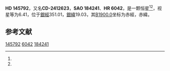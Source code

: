 {{Starbox begin
| name = HD 145792
}}
{{Starbox observe
| epoch = [[J2000.0|J2000.0]]
| constell = {{星座名待查}}<ref name=SIMBAD>{{cite web
 | url=http://simbad.u-strasbg.fr/simbad/sim-id?Ident=HR+6042
 | title=Pulsating variable Star
 | publisher=Centre de Données astronomiques de Strasbourg
 | work=SIMBAD
 | accessdate=2012-07-13
 | archive-date=2020-08-04
 | archive-url=https://web.archive.org/web/20200804093908/http://simbad.u-strasbg.fr/simbad/sim-id?Ident=HR+6042
 }}</ref><ref name=DATA>{{cite web
 | url=http://vizier.u-strasbg.fr/viz-bin/VizieR-5?-out.add=.&-source=5050&-corr=PK=HR&-out.max=9999&HR=6042
 | title=VizieR Detailed Page
 | accessdate=2012-07-13
 | archive-url=https://web.archive.org/web/20160304233207/http://vizier.u-strasbg.fr/viz-bin/VizieR-5?-out.add=.&-source=5050&-corr=PK=HR&-out.max=9999&HR=6042
 | archive-date=2016-03-04
 | dead-url=yes
 }}</ref>
| 星官 = 
| ra = {{RA|16|13|45.7}}<ref name=SIMBAD /><ref name=DATA />
| dec = {{DEC|-24|25|19}}<ref name=SIMBAD /><ref name=DATA />
| appmag_v = 6.41<ref name=SIMBAD /><ref name=DATA />
}}
{{Starbox character
| class = B5V<ref name=SIMBAD /><ref name=DATA />
| b-v = 0.04<ref name=SIMBAD /><ref name=DATA />
| u-b = -0.44<ref name=SIMBAD /><ref name=DATA />
| r-i = <ref name=SIMBAD /><ref name=DATA />
| variable = 
}}
{{Starbox astrometry
| radial_v = -0.44
| prop_mo_ra = 6
| parallax = 
| p_error = 
}}
{{Starbox catalog
| names =CD-2412623，[[SAO星表|SAO]] 184241，[[HD星表|HD]] 145792，[[HR星表|HR]] 6042}}
{{Starbox reference |Simbad=HR+6042}}
{{Starbox end}}

'''HD 145792'''，又名'''CD-2412623'''，'''SAO 184241'''、'''HR 6042'''，是一颗恒星<ref name=SIMBAD /><ref name=DATA />，视星等为6.41，位于[[銀道座標系|銀經]]351.01，[[銀道座標系|銀緯]]19.03，其[[B1900.0|B1900.0]]坐标为赤經{{RA|16|7|44.5}}，赤緯{{DEC|-24|19.03|58}}。

== 参考文献 ==
{{reflist}}

{{star-stub}}

[[Category:HD和HDE天體|145792]]
[[Category:HR天體|6042]]
[[Category:SAO天體|184241]]
